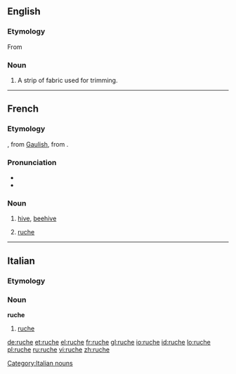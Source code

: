 ==English==

===Etymology===
From {{etyl|fr|en}}

===Noun===
{{en-noun}}

# A strip of fabric used for trimming.

----

==French==

===Etymology===
{{etyl|fro|fr}} {{term|rosche||lang=fro}}, from [[Gaulish]], from {{etyl|ML.|fr}} {{term|rusca||lang=la|bark}}.

===Pronunciation===
* {{IPA|/ʁyʃ/|lang=fr}}
* {{audio|Fr-ruche.ogg|Audio}}

===Noun===
{{fr-noun|f}}

# [[hive]], [[beehive]]
# {{context|clothing|lang=fr}} [[#English|ruche]]
----

==Italian==
===Etymology===
{{etyl|fr|it}}

===Noun===
'''ruche''' {{f|inv}}

# {{clothing|lang=it}} [[#English|ruche]] 
[[Category:Italian nouns]]

[[de:ruche]]
[[et:ruche]]
[[el:ruche]]
[[fr:ruche]]
[[gl:ruche]]
[[io:ruche]]
[[id:ruche]]
[[lo:ruche]]
[[pl:ruche]]
[[ru:ruche]]
[[vi:ruche]]
[[zh:ruche]]